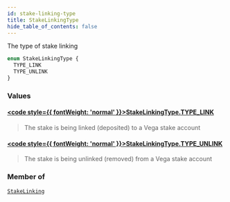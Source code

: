 ```yaml
---
id: stake-linking-type
title: StakeLinkingType
hide_table_of_contents: false
---
```








The type of stake linking

```graphql
enum StakeLinkingType {
  TYPE_LINK
  TYPE_UNLINK
}
```


### Values

#### [<code style={{ fontWeight: 'normal' }}>StakeLinkingType.<b>TYPE_LINK</b></code>](#) 
> The stake is being linked (deposited) to a Vega stake account
> 

#### [<code style={{ fontWeight: 'normal' }}>StakeLinkingType.<b>TYPE_UNLINK</b></code>](#) 
> The stake is being unlinked (removed) from a Vega stake account
> 



### Member of

[`StakeLinking`](/mainnet/api/graphql/objects/stake-linking)  <Badge class="secondary" text="object"/>



